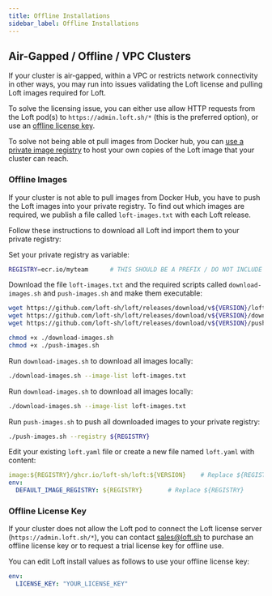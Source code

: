 ```yaml
---
title: Offline Installations
sidebar_label: Offline Installations
---
```



## Air-Gapped / Offline / VPC Clusters

If your cluster is air-gapped, within a VPC or restricts network connectivity in other ways, you
may run into issues validating the Loft license and pulling Loft images required for Loft.

To solve the licensing issue, you can either use allow HTTP requests from the Loft pod(s) to
`https://admin.loft.sh/*` (this is the preferred option), or use an
[offline license key](#offline-license-key).

To solve not being able ot pull images from Docker hub, you can
[use a private image registry](#offline-images) to host your own copies of the Loft image that
your cluster can reach.


### Offline Images

If your cluster is not able to pull images from Docker Hub, you have to push the Loft images
into your private registry. To find out which images are required, we publish a file called
`loft-images.txt` with each Loft release.

Follow these instructions to download all Loft ind import them to your private registry:

<Flow id="offline-images">
    <Step>
        <PartialAdminSetVersion/>
  </Step>
  <Step>

Set your private registry as variable:

```bash
REGISTRY=ecr.io/myteam      # THIS SHOULD BE A PREFIX / DO NOT INCLUDE ANY LOFT_IMAGE PATHS
```

  </Step>
  <Step>

Download the file `loft-images.txt` and the required scripts called `download-images.sh` and `push-images.sh` and make them executable:
```bash
wget https://github.com/loft-sh/loft/releases/download/v${VERSION}/loft-images.txt
wget https://github.com/loft-sh/loft/releases/download/v${VERSION}/download-images.sh
wget https://github.com/loft-sh/loft/releases/download/v${VERSION}/push-images.sh

chmod +x ./download-images.sh
chmod +x ./push-images.sh
```

  </Step>
  <Step>

Run `download-images.sh` to download all images locally:
```bash
./download-images.sh --image-list loft-images.txt
```

  </Step>
  <Step>

Run `download-images.sh` to download all images locally:

```bash
./download-images.sh --image-list loft-images.txt
```

  </Step>
  <Step>

Run `push-images.sh` to push all downloaded images to your private registry:

```bash
./push-images.sh --registry ${REGISTRY}
```

  </Step>
  <Step>

Edit your existing `loft.yaml` file or create a new file named `loft.yaml` with content:

```yaml
image:${REGISTRY}/ghcr.io/loft-sh/loft:${VERSION}    # Replace ${REGISTRY} and ${VERSION}
env:
  DEFAULT_IMAGE_REGISTRY: ${REGISTRY}       # Replace ${REGISTRY}
```

  </Step>
  <Step>
        <PartialAdminUpgrade/>
    </Step>
</Flow>


### Offline License Key

If your cluster does not allow the Loft pod to connect the Loft license server
(`https://admin.loft.sh/*`), you can contact [sales@loft.sh](mailto:sales@loft.sh) to purchase
an offline license key or to request a trial license key for offline use.

You can edit Loft install values as follows to use your offline license key:

```yaml
env:
  LICENSE_KEY: "YOUR_LICENSE_KEY"
````